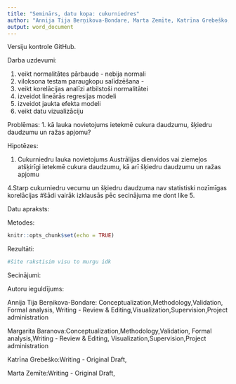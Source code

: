 ```yaml
---
title: "Seminārs, datu kopa: cukurniedres"
author: "Annija Tija Berņikova-Bondare, Marta Zemīte, Katrīna Grebeško, Margarita Baranova"
output: word_document
---
```

Versiju kontrole GitHub.


Darba uzdevumi:

1. veikt normalitātes pārbaude - nebija normali
2. viloksona testam paraugkopu salīdzēšana - 
3. veikt korelācijas analīzi atbilstoši normalitātei
4. izveidot lineārās regresijas modeli
5. izveidot jaukta efekta modeli
6. veikt datu vizualizāciju

Problēmas: 
1. kā lauka novietojums ietekmē cukura daudzumu, šķiedru daudzumu un ražas apjomu?

Hipotēzes:

1. Cukurniedru lauka novietojums Austrālijas dienvidos vai ziemeļos atšķirīgi ietekmē cukura daudzumu, kā arī šķiedru daudzumu un ražas apjomu

4.Starp cukurniedru vecumu un šķiedru daudzuma nav statistiski nozīmīgas korelācijas
#šādi vairāk izklausās pēc secinājuma me dont like 
5. 

Datu apraksts:

Metodes:


```r
knitr::opts_chunk$set(echo = TRUE)
```

Rezultāti:

```r
#šite rakstisim visu to murgu idk
```



Secinājumi:


Autoru ieguldījums:

Annija Tija Berņikova-Bondare: Conceptualization,Methodology,Validation, Formal analysis, Writing - Review & Editing,Visualization,Supervision,Project administration

Margarita Baranova:Conceptualization,Methodology,Validation, Formal analysis,Writing - Review & Editing, Visualization,Supervision,Project administration

Katrīna Grebeško:Writing - Original Draft,

Marta Zemīte:Writing - Original Draft,


